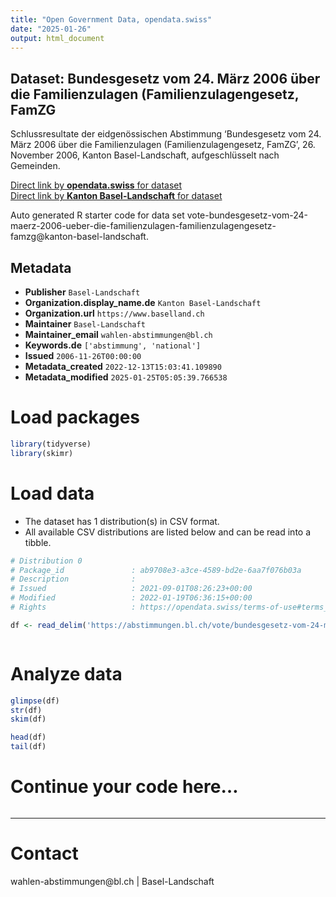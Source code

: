 ```yaml
---
title: "Open Government Data, opendata.swiss"
date: "2025-01-26"
output: html_document
---
```


## Dataset: Bundesgesetz vom 24. März 2006 über die Familienzulagen (Familienzulagengesetz, FamZG

Schlussresultate der eidgenössischen Abstimmung 'Bundesgesetz vom 24. März 2006 über die Familienzulagen (Familienzulagengesetz, FamZG', 26. November 2006, Kanton Basel-Landschaft, aufgeschlüsselt nach Gemeinden.

[Direct link by **opendata.swiss** for dataset](https://opendata.swiss/de/dataset/bundesgesetz-vom-24-marz-2006-uber-die-familienzulagen-familienzulagengesetz-famzg)<br>
[Direct link by **Kanton Basel-Landschaft** for dataset](https://abstimmungen.bl.ch/vote/bundesgesetz-vom-24-maerz-2006-ueber-die-familienzulagen-familienzulagengesetz-famzg/data)

Auto generated R starter code for data set vote-bundesgesetz-vom-24-maerz-2006-ueber-die-familienzulagen-familienzulagengesetz-famzg@kanton-basel-landschaft.

## Metadata

- **Publisher** `Basel-Landschaft`
- **Organization.display_name.de** `Kanton Basel-Landschaft`
- **Organization.url** `https://www.baselland.ch`
- **Maintainer** `Basel-Landschaft`
- **Maintainer_email** `wahlen-abstimmungen@bl.ch`
- **Keywords.de** `['abstimmung', 'national']`
- **Issued** `2006-11-26T00:00:00`
- **Metadata_created** `2022-12-13T15:03:41.109890`
- **Metadata_modified** `2025-01-25T05:05:39.766538`


# Load packages

```r

library(tidyverse)
library(skimr)

```

# Load data

-   The dataset has 1 distribution(s) in CSV format.
-   All available CSV distributions are listed below and can be read into a tibble.

```r

# Distribution 0
# Package_id               : ab9708e3-a3ce-4589-bd2e-6aa7f076b03a
# Description              : 
# Issued                   : 2021-09-01T08:26:23+00:00
# Modified                 : 2022-01-19T06:36:15+00:00
# Rights                   : https://opendata.swiss/terms-of-use#terms_by

df <- read_delim('https://abstimmungen.bl.ch/vote/bundesgesetz-vom-24-maerz-2006-ueber-die-familienzulagen-familienzulagengesetz-famzg/data-csv')



```

# Analyze data

```r

glimpse(df)
str(df)
skim(df)

head(df)
tail(df)

```

# Continue your code here...

```r

```

------------------------------------------------------------------------

# Contact

wahlen-abstimmungen@bl.ch | Basel-Landschaft
